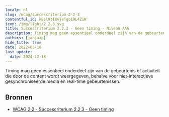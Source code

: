 ```yaml
---
locale: nl
slug: /wcag/succescriterium-2-2-3
contentful_id: kEsl9tIXvjeTgo19L4ZiW
icon: /img/light/2.2.3.svg
title: Succescriterium 2.2.3 - Geen timing - Niveau AAA
description: Timing mag geen essentieel onderdeel zijn van de gebeurtenis of activiteit die door de content wordt weergegeven, behalve voor niet-interactieve gesynchroniseerde media en real-time gebeurtenissen.
authors: [janjaap]
hide_title: true
date: 2022-06-16
last_update:
  date: 2024-12-18
---
```


<Hero
  title="Geen timing"
  image="/img/light/2.2.3.svg"
  alt="WCAG 2.2.3 icon"
  prefix="Succescriterium 2.2.3"
  suffix="Niveau AAA"
/>

Timing mag geen essentieel onderdeel zijn van de gebeurtenis of activiteit die door de content wordt weergegeven, behalve voor niet-interactieve gesynchroniseerde media en real-time gebeurtenissen.

## Bronnen

- [WCAG 2.2 - Succescriterium 2.2.3 - Geen timing](https://www.w3.org/Translations/WCAG22-nl/#geen-timing)
